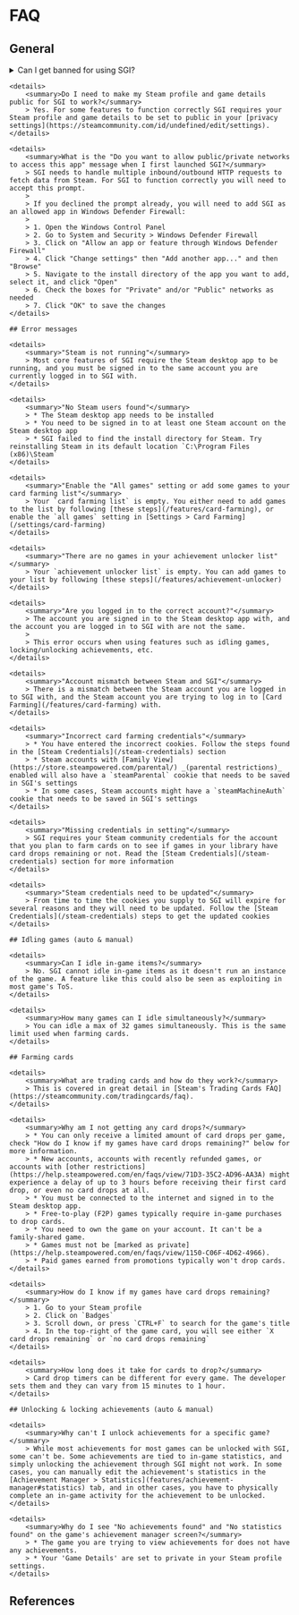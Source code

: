 
# FAQ

## General

<References>
    <details>
        <summary>Can I get banned for using SGI?</summary>
        > No, SGI uses Steam's official API and interacts with Steam just like normal gaming activity.
    </details>

    <details>
        <summary>Do I need to make my Steam profile and game details public for SGI to work?</summary>
        > Yes. For some features to function correctly SGI requires your Steam profile and game details to be set to public in your [privacy settings](https://steamcommunity.com/id/undefined/edit/settings).
    </details>

    <details>
        <summary>What is the "Do you want to allow public/private networks to access this app" message when I first launched SGI?</summary>
        > SGI needs to handle multiple inbound/outbound HTTP requests to fetch data from Steam. For SGI to function correctly you will need to accept this prompt.
        >
        > If you declined the prompt already, you will need to add SGI as an allowed app in Windows Defender Firewall:
        >
        > 1. Open the Windows Control Panel
        > 2. Go to System and Security > Windows Defender Firewall
        > 3. Click on "Allow an app or feature through Windows Defender Firewall"
        > 4. Click "Change settings" then "Add another app..." and then "Browse"
        > 5. Navigate to the install directory of the app you want to add, select it, and click "Open"
        > 6. Check the boxes for "Private" and/or "Public" networks as needed
        > 7. Click "OK" to save the changes
    </details>

    ## Error messages

    <details>
        <summary>"Steam is not running"</summary>
        > Most core features of SGI require the Steam desktop app to be running, and you must be signed in to the same account you are currently logged in to SGI with.
    </details>

    <details>
        <summary>"No Steam users found"</summary>
        > * The Steam desktop app needs to be installed
        > * You need to be signed in to at least one Steam account on the Steam desktop app
        > * SGI failed to find the install directory for Steam. Try reinstalling Steam in its default location `C:\Program Files (x86)\Steam`
    </details>

    <details>
        <summary>"Enable the "All games" setting or add some games to your card farming list"</summary>
        > Your `card farming list` is empty. You either need to add games to the list by following [these steps](/features/card-farming), or enable the `all games` setting in [Settings > Card Farming](/settings/card-farming)
    </details>

    <details>
        <summary>"There are no games in your achievement unlocker list"</summary>
        > Your `achievement unlocker list` is empty. You can add games to your list by following [these steps](/features/achievement-unlocker)
    </details>

    <details>
        <summary>"Are you logged in to the correct account?"</summary>
        > The account you are signed in to the Steam desktop app with, and the account you are logged in to SGI with are not the same.
        >
        > This error occurs when using features such as idling games, locking/unlocking achievements, etc.
    </details>

    <details>
        <summary>"Account mismatch between Steam and SGI"</summary>
        > There is a mismatch between the Steam account you are logged in to SGI with, and the Steam account you are trying to log in to [Card Farming](/features/card-farming) with.
    </details>

    <details>
        <summary>"Incorrect card farming credentials"</summary>
        > * You have entered the incorrect cookies. Follow the steps found in the [Steam Credentials](/steam-credentials) section
        > * Steam accounts with [Family View](https://store.steampowered.com/parental/) _(parental restrictions)_ enabled will also have a `steamParental` cookie that needs to be saved in SGI's settings
        > * In some cases, Steam accounts might have a `steamMachineAuth` cookie that needs to be saved in SGI's settings
    </details>

    <details>
        <summary>"Missing credentials in setting"</summary>
        > SGI requires your Steam community credentials for the account that you plan to farm cards on to see if games in your library have card drops remaining or not. Read the [Steam Credentials](/steam-credentials) section for more information
    </details>

    <details>
        <summary>"Steam credentials need to be updated"</summary>
        > From time to time the cookies you supply to SGI will expire for several reasons and they will need to be updated. Follow the [Steam Credentials](/steam-credentials) steps to get the updated cookies
    </details>

    ## Idling games (auto & manual)

    <details>
        <summary>Can I idle in-game items?</summary>
        > No. SGI cannot idle in-game items as it doesn't run an instance of the game. A feature like this could also be seen as exploiting in most game's ToS.
    </details>

    <details>
        <summary>How many games can I idle simultaneously?</summary>
        > You can idle a max of 32 games simultaneously. This is the same limit used when farming cards.
    </details>

    ## Farming cards

    <details>
        <summary>What are trading cards and how do they work?</summary>
        > This is covered in great detail in [Steam's Trading Cards FAQ](https://steamcommunity.com/tradingcards/faq).
    </details>

    <details>
        <summary>Why am I not getting any card drops?</summary>
        > * You can only receive a limited amount of card drops per game, check "How do I know if my games have card drops remaining?" below for more information.
        > * New accounts, accounts with recently refunded games, or accounts with [other restrictions](https://help.steampowered.com/en/faqs/view/71D3-35C2-AD96-AA3A) might experience a delay of up to 3 hours before receiving their first card drop, or even no card drops at all.
        > * You must be connected to the internet and signed in to the Steam desktop app.
        > * Free-to-play (F2P) games typically require in-game purchases to drop cards.
        > * You need to own the game on your account. It can't be a family-shared game.
        > * Games must not be [marked as private](https://help.steampowered.com/en/faqs/view/1150-C06F-4D62-4966).
        > * Paid games earned from promotions typically won't drop cards.
    </details>

    <details>
        <summary>How do I know if my games have card drops remaining?</summary>
        > 1. Go to your Steam profile
        > 2. Click on `Badges`
        > 3. Scroll down, or press `CTRL+F` to search for the game's title
        > 4. In the top-right of the game card, you will see either `X card drops remaining` or `no card drops remaining`
    </details>

    <details>
        <summary>How long does it take for cards to drop?</summary>
        > Card drop timers can be different for every game. The developer sets them and they can vary from 15 minutes to 1 hour.
    </details>

    ## Unlocking & locking achievements (auto & manual)

    <details>
        <summary>Why can't I unlock achievements for a specific game?</summary>
        > While most achievements for most games can be unlocked with SGI, some can't be. Some achievements are tied to in-game statistics, and simply unlocking the achievement through SGI might not work. In some cases, you can manually edit the achievement's statistics in the [Achievement Manager > Statistics](features/achievement-manager#statistics) tab, and in other cases, you have to physically complete an in-game activity for the achievement to be unlocked.
    </details>

    <details>
        <summary>Why do I see "No achievements found" and "No statistics found" on the game's achievement manager screen?</summary>
        > * The game you are trying to view achievements for does not have any achievements.
        > * Your 'Game Details' are set to private in your Steam profile settings.
    </details>
</References>

## References